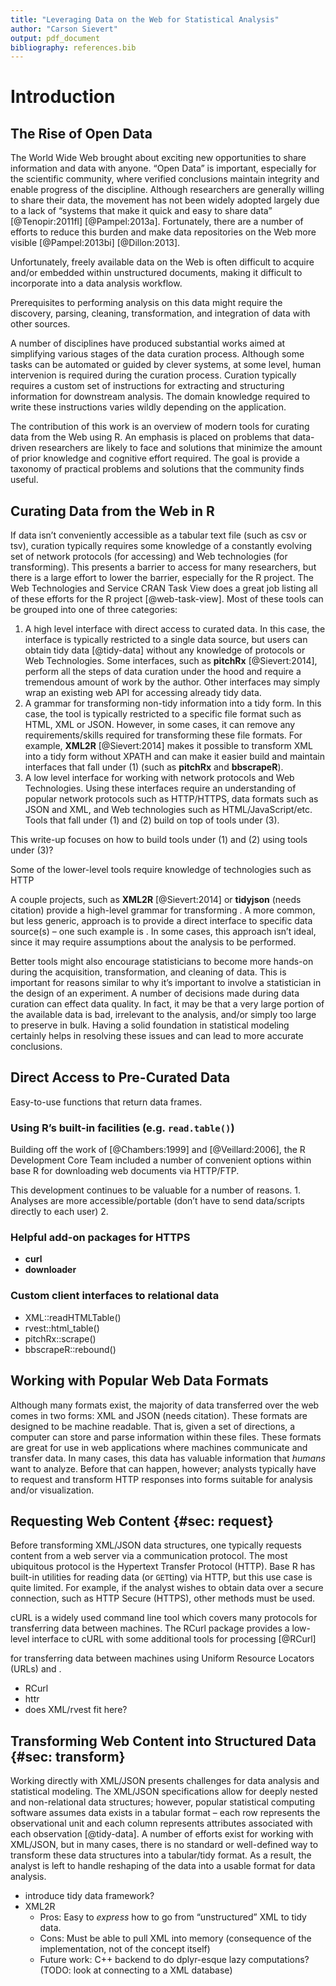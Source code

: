 ```yaml
---
title: "Leveraging Data on the Web for Statistical Analysis"
author: "Carson Sievert"
output: pdf_document
bibliography: references.bib
---
```


<!-- Where should I fit in this related work stuff??

Extracting data placed within HTML `<table>` tags is often trivial, but they can contain un-interesting information from a data analysis perspective. In 2008, [@webtables] estimated that 154 million HTML tables (out of the 14.1 billion considered) contained high quality relational data (TODO: what exactly do they mean by high quality?). Other studies have estimated the rate of "genuine" HTML tables to be around `r round(100*1740/11477, 1)` percent [@Wang:2002].

Genuine structured data certainly exists outside of HTML tables, sometimes in the form of unstructured text or lists, making it even more difficult to detect and faithfully extract [@TEGRA] (other studies that parse text??).

In recent years, the computer science community provided a number of useful data curation systems. [@Dillon:2013] proposed a search engine for discovering (already) curated data. Several focus on data cleaning and transformation [@wrangler], [@potters-wheel], (google refine?). Some focus on integration with other local sources and deduplication [@data-tamer]. These tools empower those who want to answer questions with data, but may not have the programming skills required to manipulate data accordingly [@data-enthusiast].

The interactive data curation systems covered here ignore the first step in curating data from the Web: extraction of relevant information from a collection of Web sites or services. This is likely a result of the large amount of human intervention in deciding what content is important. For this reason, programming is essential component.
-->

# Introduction

## The Rise of Open Data

The World Wide Web brought about exciting new opportunities to share information  and data with anyone. "Open Data" is important, especially for the scientific community, where verified conclusions maintain integrity and enable progress of the discipline. Although researchers are generally willing to share their data, the movement has not been widely adopted largely due to a lack of "systems that make it quick and easy to share data" [@Tenopir:2011fl] [@Pampel:2013a]. Fortunately, there are a number of efforts to reduce this burden and make data repositories on the Web more visible [@Pampel:2013bi] [@Dillon:2013].

<!-- A bit on socialised data analysis? -->

Unfortunately, freely available data on the Web is often difficult to acquire and/or embedded within unstructured documents, making it difficult to incorporate into a data analysis workflow. 

Prerequisites to performing analysis on this data might require the discovery, parsing, cleaning, transformation, and integration of data with other sources. 


<!-- A paragraph on large scale attempts to solve this?
  * Proposed standards such as the Semantic Web
  * Automated systems for searching/downloading curated data?
-->

A number of disciplines have produced substantial works aimed at simplifying various stages of the data curation process. Although some tasks can be automated or guided by clever systems, at some level, human intervenion is required during the curation process. Curation typically requires a custom set of instructions for extracting and structuring information for downstream analysis. The domain knowledge required to write these instructions varies wildly depending on the application. 

The contribution of this work is an overview of modern tools for curating data from the Web using R. An emphasis is placed on problems that data-driven researchers are likely to face and solutions that minimize the amount of prior knowledge and cognitive effort required. The goal is provide a taxonomy of practical problems and solutions that the community finds useful. 

<!-- 
  More explaination of why we focus on R!!!
   * Great language for prototyping and sketching out ideas
   * Curation is a big problem for scientific researchers! Bring the curation tools to the analysis environment!!
   * Growing set of tools make curation accessible to non-experts
-->


## Curating Data from the Web in R

If data isn't conveniently accessible as a tabular text file (such as csv or tsv), curation typically requires some knowledge of a constantly evolving set of network protocols (for accessing) and Web technologies (for transforming). This presents a barrier to access for many researchers, but there is a large effort to lower the barrier, especially for the R project. The Web Technologies and Service CRAN Task View does a great job listing all of these efforts for the R project [@web-task-view]. Most of these tools can be grouped into one of three categories:

1. A high level interface with direct access to curated data. In this case, the interface is typically restricted to a single data source, but users can obtain tidy data [@tidy-data] without any knowledge of protocols or Web Technologies. Some interfaces, such as **pitchRx** [@Sievert:2014], perform all the steps of data curation under the hood and require a tremendous amount of work by the author. Other interfaces may simply wrap an existing web API for accessing already tidy data. 
2. A grammar for transforming non-tidy information into a tidy form. In this case, the tool is typically restricted to a specific file format such as HTML, XML or JSON. However, in some cases, it can remove any requirements/skills required for transforming these file formats. For example, **XML2R** [@Sievert:2014] makes it possible to transform XML into a tidy form without XPATH and can make it easier build and maintain interfaces that fall under (1) (such as **pitchRx** and **bbscrapeR**).
3. A low level interface for working with network protocols and Web Technologies. Using these interfaces require an understanding of popular network protocols such as HTTP/HTTPS, data formats such as JSON and XML, and Web technologies such as HTML/JavaScript/etc. Tools that fall under (1) and (2) build on top of tools under (3).

This write-up focuses on how to build tools under (1) and (2) using tools under (3)?

Some of the lower-level tools require knowledge of technologies such as HTTP 

A couple projects, such as **XML2R** [@Sievert:2014] or **tidyjson** (needs citation) provide a high-level grammar for transforming . A more common, but less generic, approach is to provide a direct interface to specific data source(s) -- one such example is . In some cases, this approach isn't ideal, since it may require assumptions about the analysis to be performed.

Better tools might also encourage statisticians to become more hands-on during the acquisition, transformation, and cleaning of data. This is important for reasons similar to why it's important to involve a statistician in the design of an experiment. A number of decisions made during data curation can effect data quality. In fact, it may be that a very large portion of the available data is bad, irrelevant to the analysis, and/or simply too large to preserve in bulk. Having a solid foundation in statistical modeling certainly helps in resolving these issues and can lead to more accurate conclusions.

## Direct Access to Pre-Curated Data

Easy-to-use functions that return data frames.

### Using R's built-in facilities (e.g. `read.table()`)

Building off the work of [@Chambers:1999] and [@Veillard:2006], the R Development Core Team included a number of convenient options within base R for downloading web documents via HTTP/FTP. 

This development continues to be valuable for a number of reasons. 
1. Analyses are more accessible/portable (don't have to send data/scripts directly to each user)
2. 

### Helpful add-on packages for HTTPS

* __curl__
* __downloader__

### Custom client interfaces to relational data

* XML::readHTMLTable()
* rvest::html_table()
* pitchRx::scrape()
* bbscrapeR::rebound()


## Working with Popular Web Data Formats

Although many formats exist, the majority of data transferred over the web comes in two forms: XML and JSON (needs citation). These formats are designed to be machine readable. That is, given a set of directions, a computer can store and parse information within these files. These formats are great for use in web applications where machines communicate and transfer data. In many cases, this data has valuable information that *humans* want to analyze. Before that can happen, however; analysts typically have to request and transform HTTP responses into forms suitable for analysis and/or visualization.

## Requesting Web Content {#sec: request}

Before transforming XML/JSON data structures, one typically requests content from a web server via a communication protocol. The most ubiquitous protocol is the Hypertext Transfer Protocol (HTTP). Base R has built-in utilities for reading data (or `GET`ting) via HTTP, but this use case is quite limited. For example, if the analyst wishes to obtain data over a secure connection, such as HTTP Secure (HTTPS), other methods must be used. 


cURL is a widely used command line tool which covers many protocols for transferring data between machines. The RCurl package provides a low-level interface to cURL with some additional tools for processing [@RCurl]

for transferring data between machines using Uniform Resource Locators (URLs) and . 

* RCurl
* httr
* does XML/rvest fit here?

## Transforming Web Content into Structured Data {#sec: transform}

Working directly with XML/JSON presents challenges for data analysis and statistical modeling. The XML/JSON specifications allow for deeply nested and non-relational data structures; however, popular statistical computing software assumes data exists in a tabular format -- each row represents the observational unit and each column represents attributes associated with each observation [@tidy-data]. A number of efforts exist for working with XML/JSON, but in many cases, there is no standard or well-defined way to transform these data structures into a tabular/tidy format. As a result, the analyst is left to handle reshaping of the data into a usable format for data analysis.

* introduce tidy data framework?
* XML2R
  * Pros: Easy to _express_ how to go from "unstructured" XML to tidy data.
  * Cons: Must be able to pull XML into memory (consequence of the implementation, not of the concept itself)
  * Future work: C++ backend to do dplyr-esque lazy computations? (TODO: look at connecting to a XML database)
